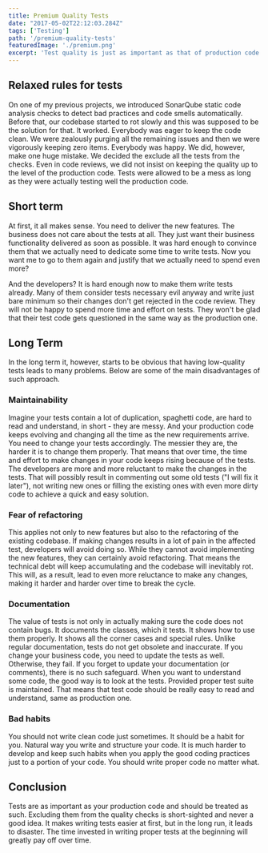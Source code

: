 ```yaml
---
title: Premium Quality Tests
date: "2017-05-02T22:12:03.284Z"
tags: ['Testing']
path: '/premium-quality-tests'
featuredImage: './premium.png'
excerpt: 'Test quality is just as important as that of production code. Tests should not be excluded from quality checks and the same quality rules should be applied.'
---
```


<PostHeader frontmatter={props.data.mdx.frontmatter} />

## Relaxed rules for tests
On one of my previous projects, we introduced SonarQube static code analysis checks to detect bad practices and code smells automatically. Before that, our codebase started to rot slowly and this was supposed to be the solution for that. It worked. Everybody was eager to keep the code clean. We were zealously purging all the remaining issues and then we were vigorously keeping zero items. Everybody was happy. We did, however, make one huge mistake. We decided the exclude all the tests from the checks. Even in code reviews, we did not insist on keeping the quality up to the level of the production code. Tests were allowed to be a mess as long as they were actually testing well the production code.

## Short term
At first, it all makes sense. You need to deliver the new features. The business does not care about the tests at all. They just want their business functionality delivered as soon as possible. It was hard enough to convince them that we actually need to dedicate some time to write tests. Now you want me to go to them again and justify that we actually need to spend even more?

And the developers? It is hard enough now to make them write tests already. Many of them consider tests necessary evil anyway and write just bare minimum so their changes don\'t get rejected in the code review. They will not be happy to spend more time and effort on tests. They won\'t be glad that their test code gets questioned in the same way as the production one.

## Long Term
In the long term it, however, starts to be obvious that having low-quality tests leads to many problems. Below are some of the main disadvantages of such approach.

### Maintainability

Imagine your tests contain a lot of duplication, spaghetti code, are hard to read and understand, in short - they are messy. And your production code keeps evolving and changing all the time as the new requirements arrive. You need to change your tests accordingly. The messier they are, the harder it is to change them properly. That means that over time, the time and effort to make changes in your code keeps rising because of the tests. The developers are more and more reluctant to make the changes in the tests. That will possibly result in commenting out some old tests (\"I will fix it later\"), not writing new ones or filling the existing ones with even more dirty code to achieve a quick and easy solution.

### Fear of refactoring

This applies not only to new features but also to the refactoring of the existing codebase. If making changes results in a lot of pain in the affected test, developers will avoid doing so. While they cannot avoid implementing the new features, they can certainly avoid refactoring. That means the technical debt will keep accumulating and the codebase will inevitably rot. This will, as a result, lead to even more reluctance to make any changes, making it harder and harder over time to break the cycle.

### Documentation

The value of tests is not only in actually making sure the code does not contain bugs. It documents the classes, which it tests. It shows how to use them properly. It shows all the corner cases and special rules. Unlike regular documentation, tests do not get obsolete and inaccurate. If you change your business code, you need to update the tests as well. Otherwise, they fail. If you forget to update your documentation (or comments), there is no such safeguard. When you want to understand some code, the good way is to look at the tests. Provided proper test suite is maintained. That means that test code should be really easy to read and understand, same as production one.

### Bad habits

You should not write clean code just sometimes. It should be a habit for you. Natural way you write and structure your code. It is much harder to develop and keep such habits when you apply the good coding practices just to a portion of your code. You should write proper code no matter what.

## Conclusion
Tests are as important as your production code and should be treated as such. Excluding them from the quality checks is short-sighted and never a good idea. It makes writing tests easier at first, but in the long run, it leads to disaster. The time invested in writing proper tests at the beginning will greatly pay off over time.
